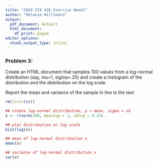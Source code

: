 ```yaml
---
title: "2020 STA 426 Exercise Week1"
author: "Melanie Willimann"
output:
  pdf_document: default
  html_document:
    df_print: paged
editor_options:
  chunk_output_type: inline
---
```

### Problem 3: 

Create an HTML document that samples 100 values from a log-normal distribution (say, mu=1, sigma=.25) and create a histogram of the distribution and the distribution on the log scale.

Report the mean and variance of the sample in line in the text

```r
rm(list=ls())

## create log-normal distribution, µ ≈ mean, sigma ≈ sd
x <- rlnorm(100, meanlog = 1, sdlog = 0.25)

## plot distribution on log scale
hist(log(x))

## mean of log-normal distribution x
mean(x)

## variance of log-normal distribution x
var(x)

```

